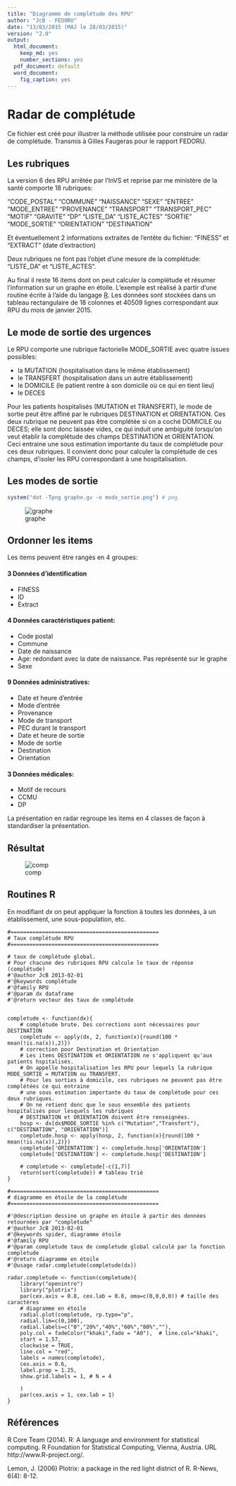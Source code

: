 ```yaml
---
title: "Diagramme de complétude des RPU"
author: "JcB - FEDORU"
date: "13/03/2015 (MAJ le 28/03/2015)"
version: "2.0"
output:
  html_document:
    keep_md: yes
    number_sections: yes
  pdf_document: default
  word_document:
    fig_caption: yes
---
```


Radar de complétude
===================

Ce fichier est créé pour illustrer la méthode utilisée pour construire un radar de complétude.
Transmis à Gilles Faugeras pour le rapport FEDORU.

Les rubriques
-------------

La version 6 des RPU arrêtée par l'InVS et reprise par me ministère de la santé comporte 18 rubriques:

"CODE_POSTAL"   "COMMUNE"  "NAISSANCE" "SEXE" "ENTREE" "MODE_ENTREE" "PROVENANCE" "TRANSPORT"     "TRANSPORT_PEC"
"MOTIF" "GRAVITE"  "DP" "LISTE_DA"  "LISTE_ACTES"
"SORTIE" "MODE_SORTIE" "ORIENTATION"  "DESTINATION"

Et éventuellement 2 informations extraites de l'entête du fichier:
"FINESS" et "EXTRACT" (date d'extraction)   
                        
Deux rubriques ne font pas l'objet d'une mesure de la complétude: "LISTE_DA" et "LISTE_ACTES".

Au final il reste 16 items dont on peut calculer la complétude et résumer l'information sur un graphe en étoile. L'exemple est réalisé à partir d'une routine écrite à l'aide du langage [R](). Les données sont stockées dans un tableau rectangulaire de 18 colonnes et 40509 lignes correspondant aux RPU du mois de janvier 2015.

Le mode de sortie des urgences
------------------------------

Le RPU comporte une rubrique factorielle MODE_SORTIE avec quatre issues possibles:

- la MUTATION (hospitalisation dans le même établissement)
- le TRANSFERT (hospitalisation dans un autre établissement)
- le DOMICILE (le patient rentre à son domicile où ce qui en tient lieu)
- le DECES

Pour les patients hospitalisés (MUTATION et TRANSFERT), le mode de sortie peut être affiné par le rubriques DESTINATION et ORIENTATION.
Ces deux rubrique ne peuvent pas être complétée si on a coché DOMICILE ou DECES; elle sont donc laissée vides, ce qui induit une ambiguité lorsqu'on veut établir la complétude des champs DESTINATION et ORIENTATION. Ceci entraine une sous estimation importante du taux de complétude pour ces deux rubriques. Il convient donc pour calculer la complétude de ces champs, d'isoler les RPU correspondant à une hospitalisation.

Les modes de sortie
-------------------

```r
system("dot -Tpng graphe.gv -o mode_sortie.png") # png
```
![graphe](mode_sortie.png)

Ordonner les items
------------------
Les items peuvent être rangés en 4 groupes:

#### 3 Données d'identification

- FINESS
- ID
- Extract

#### 4 Données caractéristiques patient:

- Code postal
- Commune
- Date de naissance
- Age: redondant avec la date de naissance. Pas représenté sur le graphe
- Sexe

#### 9 Données administratives:

- Date et heure d'entrée
- Mode d'entrée
- Provenance
- Mode de transport
- PEC durant le transport
- Date et heure de sortie
- Mode de sortie
- Destination
- Orientation

#### 3 Données médicales:

- Motif de recours
- CCMU
- DP

La présentation en radar regroupe les items en 4 classes de façon à standardiser la présentation.
 

Résultat
--------

![comp](../rapport_2014_files/figure-html/completude-2.png)


Routines R
----------

En modifiant _dx_ on peut appliquer la fonction à toutes les données, à un établissement, une sous-population, etc.

```{}
#===============================================
# Taux complétude RPU
#===============================================

# taux de complétude global. 
# Pour chacune des rubriques RPU calcule le taux de réponse (complétude)
#'@author JcB 2013-02-01
#'@keywords complétude
#'@family RPU
#'@param dx dataframe
#'@return vecteur des taux de complétude


completude <- function(dx){
    # complétude brute. Des corrections sont nécessaires pour DESTINATION
    completude <- apply(dx, 2, function(x){round(100 * mean(!is.na(x)),2)})
    # correction pour Destination et Orientation
    # Les items DESTINATION et ORIENTATION ne s'appliquent qu'aux patients hspitalisés. 
    # On appelle hospitalisation les RPU pour lequels la rubrique MODE_SORTIE = MUTATION ou TRANSFERT. 
    # Pour les sorties à domicile, ces rubriques ne peuvent pas être complétées ce qui entraine 
    # une sous estimation importante du taux de complétude pour ces deux rubriques. 
    # On ne retient donc que le sous ensemble des patients hospitalisés pour lesquels les rubriques 
    # DESTINATION et ORIENTATION doivent être renseignées.
    hosp <- dx[dx$MODE_SORTIE %in% c("Mutation","Transfert"), c("DESTINATION", "ORIENTATION")]
    completude.hosp <- apply(hosp, 2, function(x){round(100 * mean(!is.na(x)),2)})
    completude['ORIENTATION'] <- completude.hosp['ORIENTATION']
    completude['DESTINATION'] <- completude.hosp['DESTINATION']
    
    # completude <- completude[-c(1,7)]
    return(sort(completude)) # tableau trié
}

#===============================================
# diagramme en étoile de la complétude
#===============================================

#'@description dessine un graphe en étoile à partir des données retournées par "completude"
#'@author JcB 2013-02-01
#'@keywords spider, diagramme étoile
#'@family RPU
#'@param completude taux de completude global calculé par la fonction completude
#'@return diagramme en étoile
#'@usage radar.completude(completude(dx))

radar.completude <- function(completude){
    library("openintro")
    library("plotrix")
    par(cex.axis = 0.8, cex.lab = 0.8, oma=c(0,0,0,0)) # taille des caractères
    # diagramme en étoile
    radial.plot(completude, rp.type="p", 
    radial.lim=c(0,100), 
    radial.labels=c("0","20%","40%","60%","80%",""),
    poly.col = fadeColor("khaki",fade = "A0"),  # line.col="khaki",
    start = 1.57, 
    clockwise = TRUE, 
    line.col = "red", 
    labels = names(completude), 
    cex.axis = 0.6,
    label.prop = 1.25, 
    show.grid.labels = 1, # N = 4
   
    )
    par(cex.axis = 1, cex.lab = 1)
}

```

Références
----------

R Core Team (2014). R: A language and environment for statistical computing. R Foundation for Statistical Computing, Vienna,
  Austria. URL http://www.R-project.org/.

 Lemon, J. (2006) Plotrix: a package in the red light district of R. R-News, 6(4): 8-12.